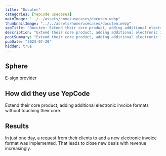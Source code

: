 ```yaml
---
title: "Docuten"
categories: [YepCode usecases]
mainImage: "../../assets/home/usecases/docuten.webp"
thumbnailImage: "../../assets/home/usecases/docuten.webp"
seoTitle: "Docuten: Extend their core product, adding additional electronic invoice formats without touching their core."
description: "Extend their core product, adding additional electronic invoice formats without touching their core."
postSummary: "Extend their core product, adding additional electronic invoice formats without touching their core."
pubDate: "2023-07-20"
hidden: true
---
```


## Sphere

E-sign provider

## How did they use YepCode

Extend their core product, adding additional electronic invoice formats without touching their core.

## Results

In just one day, a request from their clients to add a new electronic invoice format was implemented. That leads to close new deals with revenue increasingly.
